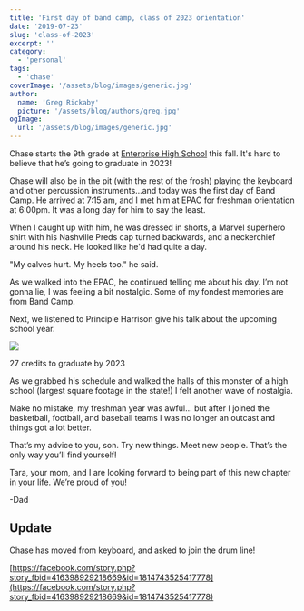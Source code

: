 ```yaml
---
title: 'First day of band camp, class of 2023 orientation'
date: '2019-07-23'
slug: 'class-of-2023'
excerpt: ''
category:
  - 'personal'
tags:
  - 'chase'
coverImage: '/assets/blog/images/generic.jpg'
author:
  name: 'Greg Rickaby'
  picture: '/assets/blog/authors/greg.jpg'
ogImage:
  url: '/assets/blog/images/generic.jpg'
---
```


Chase starts the 9th grade at [Enterprise High School](https://www.enterpriseschools.net/site/Default.aspx?PageID=9) this fall. It's hard to believe that he’s going to graduate in 2023!

Chase will also be in the pit (with the rest of the frosh) playing the keyboard and other percussion instruments...and today was the first day of Band Camp. He arrived at 7:15 am, and I met him at EPAC for freshman orientation at 6:00pm. It was a long day for him to say the least.

When I caught up with him, he was dressed in shorts, a Marvel superhero shirt with his Nashville Preds cap turned backwards, and a neckerchief around his neck. He looked like he'd had quite a day.

"My calves hurt. My heels too." he said.

As we walked into the EPAC, he continued telling me about his day. I’m not gonna lie, I was feeling a bit nostalgic. Some of my fondest memories are from Band Camp.

Next, we listened to Principle Harrison give his talk about the upcoming school year.

![](/assets/blog/images/img_6254.jpg)

27 credits to graduate by 2023

As we grabbed his schedule and walked the halls of this monster of a high school (largest square footage in the state!) I felt another wave of nostalgia.

Make no mistake, my freshman year was awful... but after I joined the basketball, football, and baseball teams I was no longer an outcast and things got a lot better.

That’s my advice to you, son. Try new things. Meet new people. That’s the only way you’ll find yourself!

Tara, your mom, and I are looking forward to being part of this new chapter in your life. We’re proud of you!

\-Dad

## Update

Chase has moved from keyboard, and asked to join the drum line!

[https://facebook.com/story.php?story_fbid=416398929218669&id=1814743525417778](https://facebook.com/story.php?story_fbid=416398929218669&id=1814743525417778)
